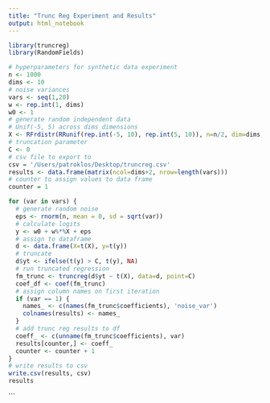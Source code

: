 ```yaml
---
title: "Trunc Reg Experiment and Results"
output: html_notebook
---
```

```r
library(truncreg)
library(RandomFields)
```


```r
# hyperparameters for synthetic data experiment
n <- 1000
dims <- 10
# noise variances
vars <- seq(1,20)
w <- rep.int(1, dims)
w0 <- 1
# generate random independent data
# Unif(-5, 5) across dims dimensions
X <- RFrdistr(RRunif(rep.int(-5, 10), rep.int(5, 10)), n=n/2, dim=dims)
# truncation parameter 
C <- 0
# csv file to export to
csv = '/Users/patroklos/Desktop/truncreg.csv'
results <- data.frame(matrix(ncol=dims+2, nrow=length(vars)))
# counter to assign values to data frame
counter = 1

for (var in vars) { 
  # generate random noise
  eps <- rnorm(n, mean = 0, sd = sqrt(var))
  # calculate logits 
  y <- w0 + w%*%X + eps
  # assign to dataframe
  d <- data.frame(X=t(X), y=t(y))
  # truncate 
  d$yt <- ifelse(t(y) > C, t(y), NA)
  # run truncated regression 
  fm_trunc <- truncreg(d$yt ~ t(X), data=d, point=C)
  coef_df <- coef(fm_trunc)
  # assign column names on first iteration
  if (var == 1) { 
    names_ <- c(names(fm_trunc$coefficients), 'noise_var')
    colnames(results) <- names_
  }
  # add trunc reg results to df
  coeff_ <- c(unname(fm_trunc$coefficients), var)
  results[counter,] <- coeff_
  counter <- counter + 1
}
# write results to csv
write.csv(results, csv)
results

```



```


